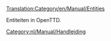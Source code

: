 [[Translation:Category/en/Manual/Entities]]


Entiteiten in OpenTTD.

[[Category:nl/Manual/Handleiding]]